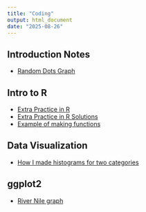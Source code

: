 ```yaml
---
title: "Coding"
output: html_document
date: "2025-08-26"
---
```


## Introduction Notes
* [Random Dots Graph](R/intro_dot_graphs.R)

## Intro to R 
* [Extra Practice in R](R/extra_R_practice.Rmd)
* [Extra Practice in R Solutions](R/extra_R_practice_solutions.Rmd)
* [Example of making functions](R/functions.Rmd)

## Data Visualization
* [How I made histograms for two categories](R/histograms_for_two_categories.R)


## ggplot2
* [River Nile graph](R/Nile_pic_example.R)